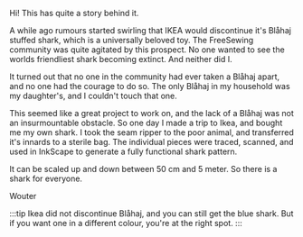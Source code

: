 Hi! This has quite a story behind it.

A while ago rumours started swirling that IKEA would discontinue it's Blåhaj
stuffed shark, which is a universally beloved toy. The FreeSewing community was
quite agitated by this prospect. No one wanted to see the worlds friendliest
shark becoming extinct. And neither did I.

It turned out that no one in the community had ever taken a Blåhaj apart, and
no one had the courage to do so. The only Blåhaj in my household was my
daughter's, and I couldn't touch that one.

This seemed like a great project to work on, and the lack of a Blåhaj was not
an insurmountable obstacle. So one day I made a trip to Ikea, and bought me my
own shark. I took the seam ripper to the poor animal, and transferred it's
innards to a sterile bag. The individual pieces were traced, scanned, and used
in InkScape to generate a fully functional shark pattern.

It can be scaled up and down between 50 cm and 5 meter. So there is a shark for
everyone.

Wouter

:::tip
Ikea did not discontinue Blåhaj, and you can still get the blue shark. But if
you want one in a different colour, you're at the right spot.
:::
